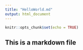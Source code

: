 ---
title: "HelloWorld.md"
output: html_document
---

```{r setup, include=FALSE}
knitr::opts_chunk$set(echo = TRUE)
```

## This is a markdown file